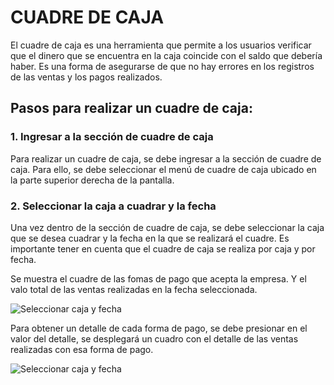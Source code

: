 
# **CUADRE DE CAJA**

El cuadre de caja es una herramienta que permite a los usuarios verificar que el dinero que se encuentra en la caja coincide con el saldo que debería haber. Es una forma de asegurarse de que no hay errores en los registros de las ventas y los pagos realizados.

## Pasos para realizar un cuadre de caja:


### 1. Ingresar a la sección de cuadre de caja

Para realizar un cuadre de caja, se debe ingresar a la sección de cuadre de caja. Para ello, se debe seleccionar el menú de cuadre de caja ubicado en la parte superior derecha de la pantalla.



### 2. Seleccionar la caja a cuadrar y la fecha

Una vez dentro de la sección de cuadre de caja, se debe seleccionar la caja que se desea cuadrar y la fecha en la que se realizará el cuadre. Es importante tener en cuenta que el cuadre de caja se realiza por caja y por fecha.


<Callout type="info" >
    Se muestra el cuadre de las fomas de pago que acepta la empresa. Y el valo total de las ventas realizadas en la fecha seleccionada.
</Callout>


![Seleccionar caja y fecha](../../assets/images/cuadre.png)





Para obtener un detalle de cada forma de pago, se debe presionar en el valor del detalle, se desplegará un cuadro con el detalle de las ventas realizadas con esa forma de pago.

![Seleccionar caja y fecha](../../assets/images/cuadredetalle.png)

